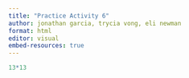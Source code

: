 ```yaml
---
title: "Practice Activity 6"
author: jonathan garcia, trycia vong, eli newman
format: html
editor: visual
embed-resources: true
---
```


```r
13*13
```


